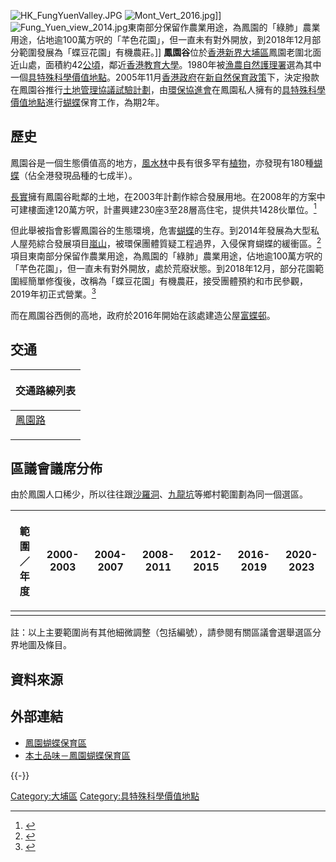 [[File:HK_FungYuenValley.JPG|thumb]]
[[File:Mont_Vert_2016.jpg|thumb]]]]
[[File:Fung_Yuen_view_2014.jpg|thumb]]東南部分保留作農業用途，為鳳園的「綠肺」農業用途，佔地逾100萬方呎的「芊色花園」，但一直未有對外開放，到2018年12月部分範圍發展為「蝶豆花園」有機農莊。]]
'''鳳園谷'''位於[[香港|香港]][[新界|新界]][[大埔區|大埔區]]鳳園老圍北面近山處，面積約42[[公頃|公頃]]，鄰近[[香港教育大學|香港教育大學]]。1980年被[[漁農自然護理署|漁農自然護理署]]選為其中一個[[具特殊科學價值地點|具特殊科學價值地點]]。2005年11月[[香港政府|香港政府]]在[[新自然保育政策|新自然保育政策]]下，決定撥款在鳳園谷推行[[土地管理協議試驗計劃|土地管理協議試驗計劃]]，由[[環保協進會|環保協進會]]在鳳園私人擁有的[[具特殊科學價值地點|具特殊科學價值地點]]進行[[蝴蝶|蝴蝶]]保育工作，為期2年。

==歷史==
鳳園谷是一個生態價值高的地方，[[風水林|風水林]]中長有很多罕有[[植物|植物]]，亦發現有180種[[蝴蝶|蝴蝶]]（佔全港發現品種的七成半）。

[[長實|長實]]擁有鳳園谷毗鄰的土地，在2003年計劃作綜合發展用地。在2008年的方案中可建樓面達120萬方呎，計畫興建230座3至28層高住宅，提供共1428伙單位。<ref>{{cite news|title=長實矚目項目 涉1428伙 大埔鳳園申建大型住宅群|url=http://www.singtao.ca/financial/2008-07-26/1217085656d1180882.html|accessdate=2017-07-07|publisher=星島日報|date=2008-07-26}}{{Dead link|date=2019年12月 |bot=InternetArchiveBot |fix-attempted=yes }}</ref>

但此舉被指會影響鳳園谷的生態環境，危害[[蝴蝶|蝴蝶]]的生存。到2014年發展為大型私人屋苑綜合發展項目[[嵐山_(香港)|嵐山]]，被環保團體質疑工程過界，入侵保育蝴蝶的緩衝區。<ref>{{cite news|title=樓盤「嵐山」被指侵鳳園緩衝區|url=http://orientaldaily.on.cc/cnt/news/20130906/00176_011.html|accessdate=2017-07-07|publisher=東方日報|date=2013-09-06}}</ref>項目東南部分保留作農業用途，為鳳園的「綠肺」農業用途，佔地逾100萬方呎的「芊色花園」，但一直未有對外開放，處於荒廢狀態。到2018年12月，部分花園範圍經簡單修復後，改稱為「蝶豆花園」有機農莊，接受團體預約和市民參觀，2019年初正式營業。<ref>{{cite news |title=芊色花園變蝶豆花園 |url=https://www.facebook.com/catalystnewshk/videos/316867192249297/ |accessdate=2018-12-18 |publisher=Catalyst News HK}}</ref>

{{fact|另一方面，鳳園亦曾被發現有[[生存遊戲|野戰]]發燒友進行非法[[生存遊戲|野戰]]活動，並遺下一些[[垃圾|垃圾]]。}}

而在鳳園谷西側的高地，政府於2016年開始在該處建造公屋[[富蝶邨|富蝶邨]]。

== 交通 ==
{| class="mw-collapsible mw-collapsed wikitable" style="background:white; margin: 0 auto; width: auto;" 
! 交通路線列表
|-
|
;[[鳳園路|鳳園路]]
{{九龍新界巴士簡單列表|72C|73P|74E}}
{{新界專線小巴簡單列表|20M|20P}}
|}

==區議會議席分佈==
由於鳳園人口稀少，所以往往跟[[沙羅洞|沙羅洞]]、[[九龍坑|九龍坑]]等鄉村範圍劃為同一個選區。

{| class=wikitable
!範圍／年度!!2000-2003!!2004-2007!!2008-2011!!2012-2015!!2016-2019!!2020-2023
|-
|{{centre|整個鳳園}}||colspan=6|{{centre|[[康樂園_(選區)|康樂園]]選區}}
|}
註：以上主要範圍尚有其他細微調整（包括編號），請參閱有關區議會選舉選區分界地圖及條目。

== 資料來源 ==
{{reflist}}

== 外部連結 ==
* [http://www.fungyuen.org/ 鳳園蝴蝶保育區]
* [http://www.silencetv.hk/program/%E6%9C%AC%E5%9C%9F%E5%93%81%E5%91%B3%EF%BC%8D%E9%B3%B3%E5%9C%92%E8%9D%B4%E8%9D%B6%E4%BF%9D%E8%82%B2%E5%8D%80/ 本土品味－鳳園蝴蝶保育區]

{{-}}
{{大埔區}}

[[Category:大埔區|Category:大埔區]]
[[Category:具特殊科學價值地點|Category:具特殊科學價值地點]]